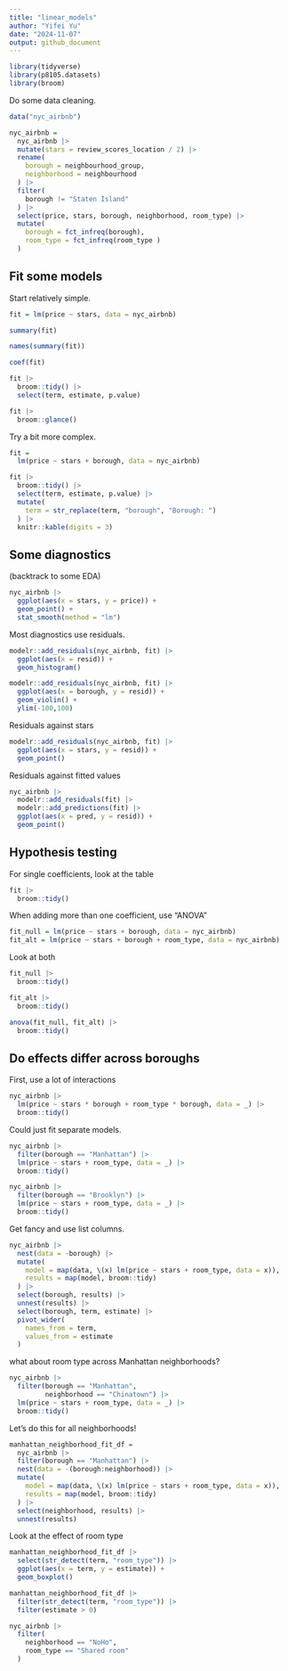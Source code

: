 ```yaml
---
title: "linear_models"
author: "Yifei Yu"
date: "2024-11-07"
output: github_document
---
```


```r
library(tidyverse)
library(p8105.datasets)
library(broom)
```


Do some data cleaning.

```r
data("nyc_airbnb")
```

```r
nyc_airbnb =
  nyc_airbnb |> 
  mutate(stars = review_scores_location / 2) |> 
  rename(
    borough = neighbourhood_group,
    neighborhood = neighbourhood
  ) |> 
  filter(
    borough != "Staten Island"
  ) |> 
  select(price, stars, borough, neighborhood, room_type) |> 
  mutate(
    borough = fct_infreq(borough),
    room_type = fct_infreq(room_type )
  )
```


## Fit some models

Start relatively simple.

```r
fit = lm(price ~ stars, data = nyc_airbnb)

summary(fit)

names(summary(fit))

coef(fit)

fit |> 
  broom::tidy() |> 
  select(term, estimate, p.value)

fit |> 
  broom::glance()
```


Try a bit more complex.

```r
fit = 
  lm(price ~ stars + borough, data = nyc_airbnb)

fit |> 
  broom::tidy() |> 
  select(term, estimate, p.value) |> 
  mutate(
    term = str_replace(term, "borough", "Borough: ")
  ) |> 
  knitr::kable(digits = 3)
```


## Some diagnostics

(backtrack to some EDA)

```r
nyc_airbnb |> 
  ggplot(aes(x = stars, y = price)) +
  geom_point() +
  stat_smooth(method = "lm")
```



Most diagnostics use residuals.

```r
modelr::add_residuals(nyc_airbnb, fit) |> 
  ggplot(aes(x = resid)) +
  geom_histogram()
```


```r
modelr::add_residuals(nyc_airbnb, fit) |> 
  ggplot(aes(x = borough, y = resid)) +
  geom_violin() +
  ylim(-100,100)
```


Residuals against stars

```r
modelr::add_residuals(nyc_airbnb, fit) |> 
  ggplot(aes(x = stars, y = resid)) +
  geom_point()
```


Residuals against fitted values

```r
nyc_airbnb |> 
  modelr::add_residuals(fit) |> 
  modelr::add_predictions(fit) |> 
  ggplot(aes(x = pred, y = resid)) +
  geom_point()
```


## Hypothesis testing

For single coefficients, look at the table

```r
fit |> 
  broom::tidy()
```

When adding more than one coefficient, use "ANOVA"

```r
fit_null = lm(price ~ stars + borough, data = nyc_airbnb)
fit_alt = lm(price ~ stars + borough + room_type, data = nyc_airbnb)
```

Look at both

```r
fit_null |> 
  broom::tidy()

fit_alt |> 
  broom::tidy()

anova(fit_null, fit_alt) |> 
  broom::tidy()
```


## Do effects differ across boroughs

First, use a lot of interactions

```r
nyc_airbnb |> 
  lm(price ~ stars * borough + room_type * borough, data = _) |> 
  broom::tidy()
```

Could just fit separate models.

```r
nyc_airbnb |> 
  filter(borough == "Manhattan") |> 
  lm(price ~ stars + room_type, data = _) |> 
  broom::tidy()
```

```r
nyc_airbnb |> 
  filter(borough == "Brooklyn") |> 
  lm(price ~ stars + room_type, data = _) |> 
  broom::tidy()
```


Get fancy and use list columns.

```r
nyc_airbnb |> 
  nest(data = -borough) |> 
  mutate(
    model = map(data, \(x) lm(price ~ stars + room_type, data = x)),
    results = map(model, broom::tidy)
  ) |> 
  select(borough, results) |> 
  unnest(results) |> 
  select(borough, term, estimate) |> 
  pivot_wider(
    names_from = term, 
    values_from = estimate
  )
```


what about room type across Manhattan neighborhoods?

```r
nyc_airbnb |> 
  filter(borough == "Manhattan",
         neighborhood == "Chinatown") |> 
  lm(price ~ stars + room_type, data = _) |> 
  broom::tidy()
```


Let's do this for all neighborhoods!

```r
manhattan_neighborhood_fit_df = 
  nyc_airbnb |> 
  filter(borough == "Manhattan") |> 
  nest(data = -(borough:neighborhood)) |> 
  mutate(
    model = map(data, \(x) lm(price ~ stars + room_type, data = x)),
    results = map(model, broom::tidy)
  ) |> 
  select(neighborhood, results) |> 
  unnest(results)
```


Look at the effect of room type

```r
manhattan_neighborhood_fit_df |> 
  select(str_detect(term, "room_type")) |> 
  ggplot(aes(x = term, y = estimate)) +
  geom_boxplot()
```

```r
manhattan_neighborhood_fit_df |> 
  filter(str_detect(term, "room_type")) |> 
  filter(estimate > 0)
```

```r
nyc_airbnb |> 
  filter(
    neighborhood == "NoHo",
    room_type == "Shared room"
  )
```






